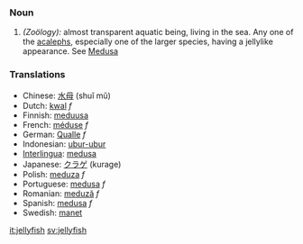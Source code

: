 ===Noun===

#''(Zoölogy):'' almost transparent aquatic being, living in the sea.  Any one of the [[acaleph]]s, especially one of the larger species, having a jellylike appearance. See [[Medusa]]

===Translations===
*Chinese: [[水母]] (shuǐ mǔ)
*Dutch: [[kwal]] ''f''
*Finnish: [[meduusa]]
*French: [[méduse]] ''f''
*German: [[Qualle]] ''f''
*Indonesian: [[ubur-ubur]]
*[[Interlingua]]: [[medusa]]
*Japanese: [[クラゲ]] (kurage)
*Polish: [[meduza]] ''f''
*Portuguese: [[medusa]] ''f''
*Romanian: [[meduză]] ''f''
*Spanish: [[medusa]] ''f''
*Swedish: [[manet]]

[[it:jellyfish]]
[[sv:jellyfish]]